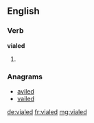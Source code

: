 ==English==

===Verb===
'''vialed'''

# {{en-past of|vial}}

===Anagrams===
* [[aviled#English|aviled]]
* [[vailed#English|vailed]]

[[de:vialed]]
[[fr:vialed]]
[[mg:vialed]]